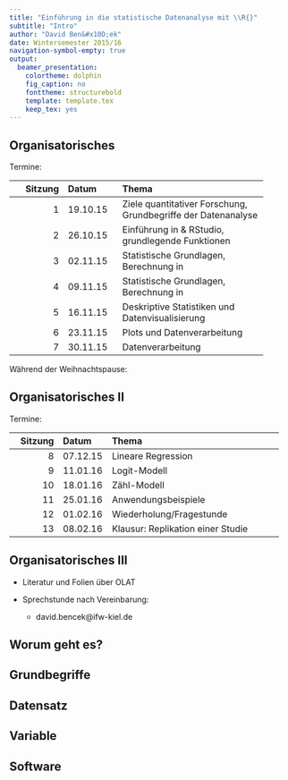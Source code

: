 ```yaml
---
title: "Einführung in die statistische Datenanalyse mit \\R{}"
subtitle: "Intro"
author: "David Ben&#x10D;ek"
date: Wintersemester 2015/16
navigation-symbol-empty: true
output:
  beamer_presentation:
    colortheme: dolphin
    fig_caption: no
    fonttheme: structurebold
    template: template.tex
    keep_tex: yes
---
```


## Organisatorisches

Termine:

------------------------------------------------------------------------------
  Sitzung     Datum         Thema
---------     --------      ------------------------------------
        1     19.10.15      Ziele quantitativer Forschung, Grundbegriffe der Datenanalyse
            
        2     26.10.15      Einführung in \R{} & RStudio, grundlegende Funktionen
          
        3     02.11.15      Statistische Grundlagen, Berechnung in \R{}
            
        4     09.11.15      Statistische Grundlagen, Berechnung in \R{}
            
        5     16.11.15      Deskriptive Statistiken und Datenvisualisierung
            
        6     23.11.15      Plots und Datenverarbeitung
            
        7     30.11.15      Datenverarbeitung
-------------------------------------------------------------------------------

Während der Weihnachtspause:

## Organisatorisches II

Termine:

------------------------------------------------------------------------------
  Sitzung     Datum         Thema
---------     --------      ------------------------------------            
        8     07.12.15      Lineare Regression
            
        9     11.01.16      Logit-Modell
            
       10     18.01.16      Zähl-Modell
           
       11     25.01.16      Anwendungsbeispiele
           
       12     01.02.16      Wiederholung/Fragestunde
           
       13     08.02.16      Klausur: Replikation einer Studie
-------------------------------------------------------------------------------

## Organisatorisches III
- Literatur und Folien über OLAT

- Sprechstunde nach Vereinbarung:
    - david.bencek@ifw-kiel.de
    


## Worum geht es?


## Grundbegriffe


## Datensatz


## Variable


## Software

